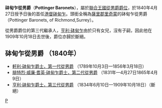 '''砵甸乍從男爵'''（'''Pottinger Baronets'''），屬於[[聯合王國從男爵爵位|聯合王國從男爵爵位]]，於1840年4月27日授予日後的首任[[港督|港督]][[砵甸乍|砵甸乍]]。頭銜全稱為[[薩里郡|薩里郡]][[里奇蒙|里奇蒙]]的砵甸乍從男爵（Pottinger Baronets, of Richmond,Surrey）。

從男爵爵位的第三代繼承人，[[亨利·砵甸乍|亨利·砵甸乍]]由於只有女兒，沒有子嗣，因此他在1909年10月18日去世後，爵位亦歸於斷絕。

==砵甸乍從男爵 （1840年）==
*[[砵甸乍|軒利·砵甸乍爵士，第一代從男爵]] （1789年10月3日—1856年3月18日）
*[[腓特烈·耆英·砵甸乍|腓特烈·威廉·耆英·砵甸乍爵士，第二代從男爵]] （1831年—4月27日1865年4月9日）
*[[亨利·砵甸乍|亨利·砵甸乍爵士，第三代從男爵]] （1834年6月10日—1909年10月18日）（斷絕）

[[Category:從男爵爵位|P]]